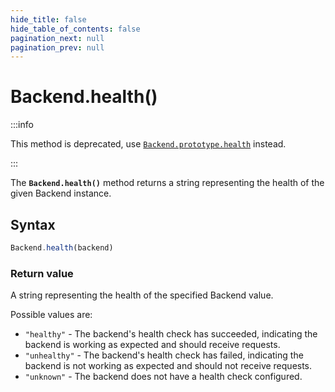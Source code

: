 ```yaml
---
hide_title: false
hide_table_of_contents: false
pagination_next: null
pagination_prev: null
---
```


# Backend.health()

:::info

This method is deprecated, use [`Backend.prototype.health`](./prototype/health.mdx) instead.

:::

The **`Backend.health()`** method returns a string representing the health of the given Backend instance.

## Syntax

```js
Backend.health(backend)
```

### Return value

A string representing the health of the specified Backend value.

Possible values are:
- `"healthy"` - The backend's health check has succeeded, indicating the backend is working as expected and should receive requests.
- `"unhealthy"` - The backend's health check has failed, indicating the backend is not working as expected and should not receive requests.
- `"unknown"` - The backend does not have a health check configured.
